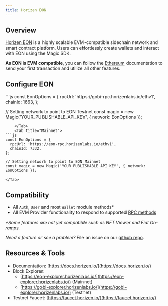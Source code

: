 ---
title: Horizen EON
---

## Overview

[Horizen EON](https://docs.horizen.io/horizen_eon/) is a highly scalable EVM-compatible sidechain network and smart contract platform. Users can effortlessly create wallets and interact with EON using the Magic SDK.

**As EON is EVM compatible**, you can follow the [Ethereum](/docs/blockchains/featured-chains/ethereum/javascript) documentation to send your first transaction and utilize all other features.

## Configure EON

<Tabs>
    <Tab title="Testnet">
```js
const EonOptions = {
  rpcUrl: 'https://gobi-rpc.horizenlabs.io/ethv1',
  chainId: 1663,
};

// Setting network to point to EON Testnet
const magic = new Magic('YOUR_PUBLISHABLE_API_KEY', { network: EonOptions });

````
    </Tab>
    <Tab title="Mainnet">
```js
const EonOptions = {
  rpcUrl: 'https://eon-rpc.horizenlabs.io/ethv1',
  chainId: 7332,
};

// Setting network to point to EON Mainnet
const magic = new Magic('YOUR_PUBLISHABLE_API_KEY', { network: EonOptions });
````

    </Tab>

</Tabs>

## Compatibility

- All `Auth`, `User` and most `Wallet` module methods\*
- All EVM Provider functionality to respond to supported [RPC methods](/docs/api/client-side-sdks/web#evm-rpc-methods)

_\*Some features are not yet compatible such as NFT Viewer and Fiat On-ramps._

_Need a feature or see a problem?_ File an issue on our [github repo](https://github.com/magiclabs/magic-js).

## Resources & Tools

- Documentation: [https://docs.horizen.io/](https://docs.horizen.io/)
- Block Explorer:
  - [https://eon-explorer.horizenlabs.io/](https://eon-explorer.horizenlabs.io/) (Mainnet)
  - [https://gobi-explorer.horizenlabs.io/](https://gobi-explorer.horizenlabs.io/) (Testnet)
- Testnet Faucet: [https://faucet.horizen.io/](https://faucet.horizen.io/)
